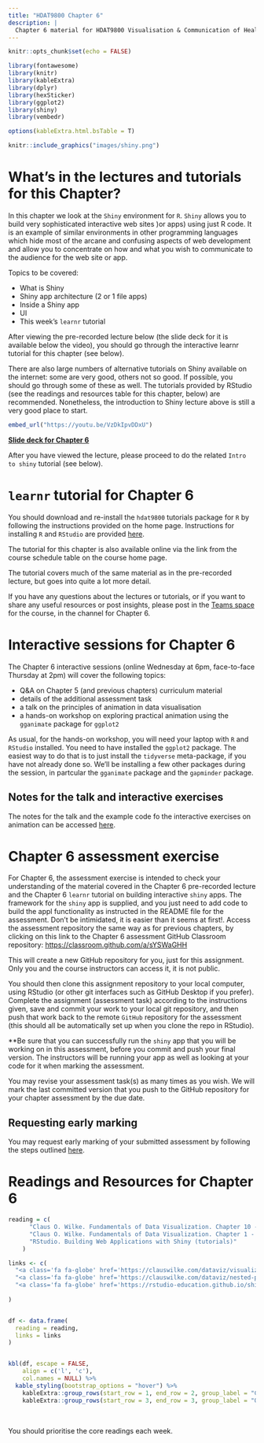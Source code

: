 ```yaml
---
title: "HDAT9800 Chapter 6"
description: |
  Chapter 6 material for HDAT9800 Visualisation & Communication of Health Data
---
```


```r
knitr::opts_chunk$set(echo = FALSE)

library(fontawesome)
library(knitr)
library(kableExtra)
library(dplyr)
library(hexSticker)
library(ggplot2)
library(shiny)
library(vembedr)

options(kableExtra.html.bsTable = T)

```

```r
knitr::include_graphics("images/shiny.png")
```

# What's in the lectures and tutorials for this Chapter?

In this chapter we look at the `Shiny` environment for `R`. `Shiny` allows you to build very sophisticated interactive web sites )or apps) using just R code. It is an example of similar environments in other programming languages which hide most of the arcane and confusing aspects of web development and allow you to concentrate on how and what you wish to communicate to the audience for the web site or app.

Topics to be covered:

* What is Shiny
* Shiny app architecture (2 or 1 file apps)
* Inside a Shiny app
* UI 
* This week's `learnr` tutorial

After viewing the pre-recorded lecture below (the slide deck for it is available below the video), you should go through the interactive learnr tutorial for this chapter (see below). 

There are also large numbers of alternative tutorials on Shiny available on the internet: some are very good, others not so good. If possible, you should go through some of these as well. The tutorials provided by RStudio (see the readings and resources table for this chapter, below) are recommended. Nonetheless, the introduction to Shiny lecture above is still a very good place to start.

```r
embed_url("https://youtu.be/VzDkIpvDDxU")
```

[**Slide deck for Chapter 6**](assets/HDAT9800-2022-T2-Chapter-6.pdf)

After you have viewed the lecture, please proceed to do the related `Intro to shiny` tutorial (see below).

#  `learnr` tutorial for Chapter 6

You should download and re-install the `hdat9800` tutorials package for `R` by following the instructions provided on the home page. Instructions for installing `R` and `RStudio` are provided [here](installing_r.html).

The tutorial for this chapter is also available online via the link from the course schedule table on the course home page.

The tutorial covers much of the same  material as in the pre-recorded lecture, but goes into quite a lot more detail. 

If you have any questions about the lectures or tutorials, or if you want to share any useful resources or post insights, please post in the [Teams space](https://teams.microsoft.com/l/channel/19%3af1876c04b0a44549bd2aa63050155355%40thread.tacv2/Chapter%25206?groupId=40f150b6-6fa9-478e-875f-cd02465b18a2&tenantId=3ff6cfa4-e715-48db-b8e1-0867b9f9fba3) for the course, in the channel for Chapter 6.

# Interactive sessions for Chapter 6

The Chapter 6 interactive sessions (online Wednesday at 6pm, face-to-face Thursday at 2pm) will cover the following topics:

* Q&A on Chapter 5 (and previous chapters) curriculum material
* details of the additional assessment task
* a talk on the principles of animation in data visualisation
* a hands-on workshop on exploring practical animation using the `gganimate` package for `ggplot2`  

As usual, for the hands-on workshop, you will need your laptop with `R` and `RStudio` installed. You need to have installed the `ggplot2` package. The easiest way to do that is to just install the `tidyverse` meta-package, if you have not already done so. We'll be installing a few other packages during the session, in partcular the `gganimate` package and the `gapminder` package.

## Notes for the talk and interactive exercises

The notes for the talk and the example code fo the interactive exercises on animation can be accessed [here](Chapter-6-animation/HDAT9800-Chapter-6-animation.html).

# Chapter 6 assessment exercise

For Chapter 6, the assessment exercise is intended to check your understanding of the material covered in the Chapter 6 pre-recorded lecture and the Chapter 6 `learnr` tutorial on building interactive `shiny` apps.  The framework for the `shiny` app is supplied, and you just need to add code to build the appl functionality as instructed in the README file for the assessment. Don't be intimidated, it is easier than it seems at first!. Access the assessment repository the same way as for previous chapters, by clicking on this link to the Chapter 6 assessment GitHub Classroom repository:  [https://classroom.github.com/a/sYSWaGHH](https://classroom.github.com/a/sYSWaGHH)

This will create a new GitHub repository for you, just for this assignment. Only you and the course instructors can access it, it is not public.

You should then clone this assignment repository to your local computer, using RStudio (or other git interfaces such as GitHub Desktop if you prefer). Complete the assignment (assessment task) according to the instructions given, save and commit your work to your local git repository, and then push that work back to the remote `GitHub` repository for the assessment (this should all be automatically set up when you clone the repo in RStudio).

**Be sure that you can successfully run the `shiny` app that you will be working on in this assessment, before you commit and push your final version. The instructors will be running your app as well as looking at your code for it when marking the assessment.

You may revise your assessment task(s) as many times as you wish. We will mark the last committed version that you push to the GitHub repository for your chapter assessment by the due date. 

## Requesting early marking

You may request early marking of your submitted assessment by following the steps outlined [here](requesting_early_marking.html).


# Readings and Resources for Chapter 6

```r

reading = c(
      "Claus O. Wilke. Fundamentals of Data Visualization. Chapter 10 - Visualizing proportions: Empirical cumulative distribution functions and q-q plots",
      "Claus O. Wilke. Fundamentals of Data Visualization. Chapter 1 - Visualizing nested proportions",
      "RStudio. Building Web Applications with Shiny (tutorials)"
    )

links <- c(
  "<a class='fa fa-globe' href='https://clauswilke.com/dataviz/visualizing-proportions.html' target='_blank'></a>",
  "<a class='fa fa-globe' href='https://clauswilke.com/dataviz/nested-proportions.html' target='_blank'></a>",
  "<a class='fa fa-globe' href='https://rstudio-education.github.io/shiny-course/' target='_blank'></a>"
  
)


df <- data.frame(
  reading = reading,
  links = links
)


kbl(df, escape = FALSE,
    align = c('l', 'c'),
    col.names = NULL) %>%
  kable_styling(bootstrap_options = "hover") %>% 
    kableExtra::group_rows(start_row = 1, end_row = 2, group_label = "Core readings")  %>% 
    kableExtra::group_rows(start_row = 3, end_row = 3, group_label = "Optional but recommended readings") 

```

<aside>

<br>

You should prioritise the core readings each week.  

</aside>






